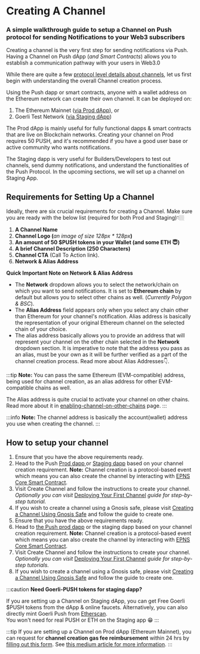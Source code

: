 
# Creating A Channel

### A simple walkthrough guide to setup a Channel on Push protocol for sending Notifications to your Web3 subscribers

Creating a channel is the very first step for sending notifications via Push. Having a Channel on Push dApp (_and Smart Contracts_) allows you to establish a communication pathway with your users in Web3.0

While there are quite a few [protocol level details about channels](../../developer-tooling/push-smart-contracts/epns-core-contract/channel-creation-process-on-smart-contract.md), let us first begin with understanding the overall Channel creation process.

Using the Push dapp or smart contracts, anyone with a wallet address on the Ethereum network can create their own channel. It can be deployed on:

1. The Ethereum Mainnet ([via Prod dApp](http://app.push.org/)), or
2. Goerli Test Network ([via Staging dApp](https://staging.push.org/))

The Prod dApp is mainly useful for fully functional dapps & smart contracts that are live on Blockchain networks. Creating your channel on Prod requires 50 PUSH, and it's recommended if you have a good user base or active community who wants notifications.

The Staging dapp is very useful for Builders/Developers to test out channels, send dummy notifications, and understand the functionalities of the Push Protocol. In the upcoming sections, we will set up a channel on Staging App.

## Requirements for Setting Up a Channel

Ideally, there are six crucial requirements for creating a Channel. Make sure you are ready with the below list (required for both Prod and Staging)👇🏼

1. **A Channel Name**
2. **Channel Logo (**_an image of size 128px \* 128px_**)**
3. **An amount of 50 $PUSH tokens in your Wallet (**and some ETH :innocent:**)**
4. **A brief Channel Description (**250 Characters**)**
5. **Channel CTA** (Call To Action link).
6. **Network & Alias Address**

**Quick Important Note on Network & Alias Address**

* The **Network** dropdown allows you to select the network/chain on which you want to send notifications. It is set to **Ethereum chain** by default but allows you to select other chains as well. (_Currently Polygon & BSC_).
* The **Alias Address** field appears only when you select any chain other than Ethereum for your channel's notification. Alias address is basically the representation of your original Ethereum channel on the selected chain of your choice.
* The alias address basically allows you to provide an address that will represent your channel on the other chain selected in the **Network** dropdown section. It is imperative to note that the address you pass as an alias, must be your own as it will be further verified as a part of the channel creation process. Read more about Alias Addresses👇.

<CustomLinkCard text='What is a Channel Alias' link='../../CONCEPTS/what-are-channels/what-is-a-channel-alias' />

:::tip
**Note:** You can pass the same Ethereum (EVM-compatible) address, being used for channel creation, as an alias address for other EVM-compatible chains as well.

The Alias address is quite crucial to activate your channel on other chains. Read more about it in [enabling-channel-on-other-chains](enabling-channel-on-other-chains/ "mention") page.
:::

:::info
**Note:** The channel address is basically the account(wallet) address you use when creating the channel.
:::

## How to setup your channel

1. Ensure that you have the above requirements ready.
2. Head to the Push [Prod dapp ](https://app.push.org/#/channels)or [Staging dapp](https://staging.push.org/#/channels) based on your channel creation requirement. **Note:** Channel creation is a protocol-based event which means you can also create the channel by interacting with [EPNS Core Smart Contract](../../developer-tooling/push-smart-contracts/epns-core-contract/channel-creation-process-on-smart-contract.md).
3. Visit Create Channel and follow the instructions to create your channel. _Optionally you can visit_ [Deploying Your First Channel](./channel-creation-guides/deploying-your-first-channel.md "mention") _guide for step-by-step tutorial._
4. If you wish to create a channel using a Gnosis safe, please visit [Creating a Channel Using Gnosis Safe](channel-creation-guides/creating-a-channel-using-gnosis-safe.md "mention") and follow the guide to create one.
5. Ensure that you have the above requirements ready.
6. Head to [the Push prod dapp](http://app.push.org/) or the staging dapp based on your channel creation requirement. **Note:** Channel creation is a protocol-based event which means you can also create the channel by interacting with [EPNS Core Smart Contract](../../developer-tooling/push-smart-contracts/epns-core-contract/channel-creation-process-on-smart-contract.md).
7. Visit Create Channel and follow the instructions to create your channel. _Optionally you can visit_  [Deploying Your First Channel](./channel-creation-guides/deploying-your-first-channel.md "mention") _guide for step-by-step tutorials._
8. If you wish to create a channel using a Gnosis safe, please visit [Creating a Channel Using Gnosis Safe](channel-creation-guides/creating-a-channel-using-gnosis-safe.md "mention") and follow the guide to create one.

:::caution
**Need Goerli-PUSH tokens for staging dapp?**

If you are setting up a Channel on Staging dApp, you can get Free Goerli $PUSH tokens from the dApp & online faucets. Alternatively, you can also directly mint Goerli Push from [Etherscan](https://goerli.etherscan.io/address/0x2b9bE9259a4F5Ba6344c1b1c07911539642a2D33).\
You won't need for real PUSH or ETH on the Staging app 😁
:::

:::tip
If you are setting up a Channel on Prod dApp (Ethereum Mainnet), you can request for **channel creation gas fee reimbursement** within 24 hrs by [filling out this form](https://docs.google.com/forms/d/e/1FAIpQLScNQ2\_mACRQgyIPsr47woE69\_FOds8aLIGupT20QIEUMfgnQw/viewform). See [this medium article for more information](https://medium.com/ethereum-push-notification-service/calling-all-hobbyist-devs-channel-creation-gas-fee-is-now-refundable-6631ccd01baf).
:::

